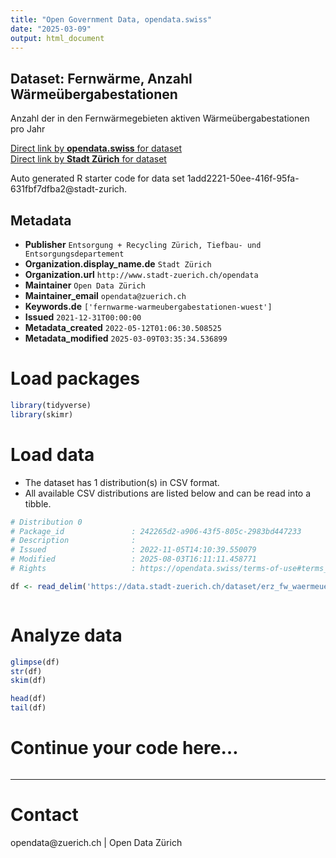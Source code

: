 ```yaml
---
title: "Open Government Data, opendata.swiss"
date: "2025-03-09"
output: html_document
---
```


## Dataset: Fernwärme, Anzahl Wärmeübergabestationen


Anzahl der in den Fernwärmegebieten aktiven Wärmeübergabestationen pro Jahr


[Direct link by **opendata.swiss** for dataset](https://opendata.swiss/de/dataset/fernwarme-anzahl-warmeubergabestationen)<br>
[Direct link by **Stadt Zürich** for dataset](https://data.stadt-zuerich.ch/dataset/erz_fw_waermeuebergabestationen)

Auto generated R starter code for data set 1add2221-50ee-416f-95fa-631fbf7dfba2@stadt-zurich.

## Metadata

- **Publisher** `Entsorgung + Recycling Zürich, Tiefbau- und Entsorgungsdepartement`
- **Organization.display_name.de** `Stadt Zürich`
- **Organization.url** `http://www.stadt-zuerich.ch/opendata`
- **Maintainer** `Open Data Zürich`
- **Maintainer_email** `opendata@zuerich.ch`
- **Keywords.de** `['fernwarme-warmeubergabestationen-wuest']`
- **Issued** `2021-12-31T00:00:00`
- **Metadata_created** `2022-05-12T01:06:30.508525`
- **Metadata_modified** `2025-03-09T03:35:34.536899`


# Load packages

```r

library(tidyverse)
library(skimr)

```

# Load data

-   The dataset has 1 distribution(s) in CSV format.
-   All available CSV distributions are listed below and can be read into a tibble.

```r

# Distribution 0
# Package_id               : 242265d2-a906-43f5-805c-2983bd447233
# Description              : 
# Issued                   : 2022-11-05T14:10:39.550079
# Modified                 : 2025-08-03T16:11:11.458771
# Rights                   : https://opendata.swiss/terms-of-use#terms_open

df <- read_delim('https://data.stadt-zuerich.ch/dataset/erz_fw_waermeuebergabestationen/download/fw_waermeuebergabestationen.csv')



```

# Analyze data

```r

glimpse(df)
str(df)
skim(df)

head(df)
tail(df)

```

# Continue your code here...

```r

```

------------------------------------------------------------------------

# Contact

opendata@zuerich.ch | Open Data Zürich
